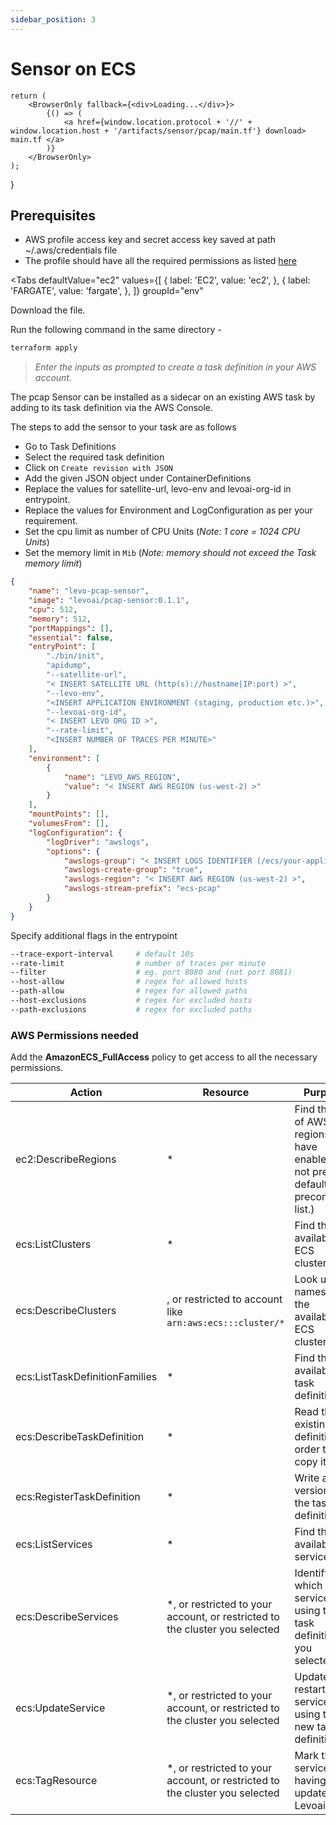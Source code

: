 ```yaml
---
sidebar_position: 3
---
```



# Sensor on ECS

    return (
        <BrowserOnly fallback={<div>Loading...</div>}>
            {() => (
                <a href={window.location.protocol + '//' + window.location.host + '/artifacts/sensor/pcap/main.tf'} download> main.tf </a>
            )}
        </BrowserOnly>
    );
}

## Prerequisites
- AWS profile access key and secret access key saved at path  ~/.aws/credentials file
- The profile should have all the required permissions as listed [here](#aws-permissions)

<Tabs
    defaultValue="ec2"
    values={[
        { label: 'EC2', value: 'ec2', },
        { label: 'FARGATE', value: 'fargate', },
    ]}
    groupId="env"
>
<TabItem value="ec2">

Download the **<DownloadMainTF/>** file.


Run the following command in the same directory -

```bash
terraform apply
```

> *Enter the inputs as prompted to create a task definition in your AWS account.*


</TabItem>
<TabItem value="fargate">


The pcap Sensor can be installed as a sidecar on an existing AWS task by adding to its task definition via the AWS Console.

The steps to add the sensor to your task are as follows

- Go to Task Definitions
- Select the required task definition
- Click on `Create revision with JSON`
- Add the given JSON object under ContainerDefinitions
- Replace the values for satellite-url, levo-env and levoai-org-id in entrypoint.
- Replace the values for Environment and LogConfiguration as per your requirement.
- Set the cpu limit as number of CPU Units (*Note: 1 core = 1024 CPU Units*)
- Set the memory limit in `Mib` (*Note: memory should not exceed the Task memory limit*)

```json
{
    "name": "levo-pcap-sensor",
    "image": "levoai/pcap-sensor:0.1.1",
    "cpu": 512,
    "memory": 512,
    "portMappings": [],
    "essential": false,
    "entryPoint": [
        "./bin/init",
        "apidump",
        "--satellite-url",
        "< INSERT SATELLITE URL (http(s)://hostname|IP:port) >",
        "--levo-env",
        "<INSERT APPLICATION ENVIRONMENT (staging, production etc.)>",
        "--levoai-org-id",
        "< INSERT LEVO ORG ID >",
        "--rate-limit",
        "<INSERT NUMBER OF TRACES PER MINUTE>"
    ],
    "environment": [
        {
            "name": "LEVO_AWS_REGION",
            "value": "< INSERT AWS REGION (us-west-2) >"
        }
    ],
    "mountPoints": [],
    "volumesFrom": [],
    "logConfiguration": {
        "logDriver": "awslogs",
        "options": {
            "awslogs-group": "< INSERT LOGS IDENTIFIER (/ecs/your-application-pcap) >",
            "awslogs-create-group": "true",
            "awslogs-region": "< INSERT AWS REGION (us-west-2) >",
            "awslogs-stream-prefix": "ecs-pcap"
        }
    }
}
```

</TabItem>
</Tabs>

Specify additional flags in the entrypoint
```bash
--trace-export-interval     # default 10s
--rate-limit                # number of traces per minute
--filter                    # eg. port 8080 and (not port 8081)
--host-allow                # regex for allowed hosts
--path-allow                # regex for allowed paths
--host-exclusions           # regex for excluded hosts
--path-exclusions           # regex for excluded paths
```

<a id="aws-permissions"></a>

### AWS Permissions needed

Add the **AmazonECS_FullAccess** policy to get access to all the necessary permissions.

| Action                      | Resource                                               | Purpose                                                                                      |
|-----------------------------|--------------------------------------------------------|----------------------------------------------------------------------------------------------|
| ec2:DescribeRegions         | *                                                      | Find the list of AWS regions you have enabled. (If not present, defaults to a precompiled list.) |
| ecs:ListClusters            | *                                                      | Find the available ECS clusters.                                                             |
| ecs:DescribeClusters        | , or restricted to account like `arn:aws:ecs:::cluster/*` | Look up the names of the available ECS clusters.                                              |
| ecs:ListTaskDefinitionFamilies | *                                                  | Find the available task definitions.                                                         |
| ecs:DescribeTaskDefinition  | *                                                      | Read the existing task definition in order to copy it.                                        |
| ecs:RegisterTaskDefinition  | *                                                      | Write a new version of the task definition.                                                  |
| ecs:ListServices            | *                                                      | Find the available services.                                                                 |
| ecs:DescribeServices        | *, or restricted to your account, or restricted to the cluster you selected | Identify which services are using the task definition you selected.                 |
| ecs:UpdateService           | *, or restricted to your account, or restricted to the cluster you selected | Update and restart the service using the new task definition.                             |
| ecs:TagResource             | *, or restricted to your account, or restricted to the cluster you selected | Mark the service as having been updated by Levoai.

